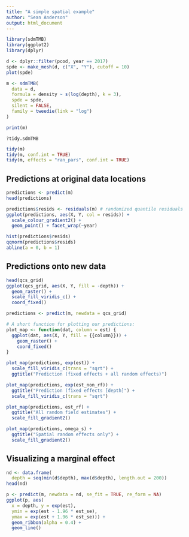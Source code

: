 ```yaml
---
title: "A simple spatial example"
author: "Sean Anderson"
output: html_document
---
```


```r
library(sdmTMB)
library(ggplot2)
library(dplyr)
```

```r
d <- dplyr::filter(pcod, year == 2017)
spde <- make_mesh(d, c("X", "Y"), cutoff = 10)
plot(spde)
```

```r
m <- sdmTMB(
  data = d, 
  formula = density ~ s(log(depth), k = 3),
  spde = spde, 
  silent = FALSE,
  family = tweedie(link = "log")
)
```

```r
print(m)
```

`?tidy.sdmTMB`

```r
tidy(m)
tidy(m, conf.int = TRUE)
tidy(m, effects = "ran_pars", conf.int = TRUE)
```

## Predictions at original data locations

```r
predictions <- predict(m)
head(predictions)
```

```r
predictions$resids <- residuals(m) # randomized quantile residuals
ggplot(predictions, aes(X, Y, col = resids)) + 
  scale_colour_gradient2() +
  geom_point() + facet_wrap(~year)
```

```r
hist(predictions$resids)
qqnorm(predictions$resids)
abline(a = 0, b = 1)
```

## Predictions onto new data

```r
head(qcs_grid)
ggplot(qcs_grid, aes(X, Y, fill = -depth)) +
  geom_raster() +
  scale_fill_viridis_c() +
  coord_fixed()
```

```r
predictions <- predict(m, newdata = qcs_grid)
```

```r
# A short function for plotting our predictions:
plot_map <- function(dat, column = est) {
  ggplot(dat, aes(X, Y, fill = {{column}})) +
    geom_raster() +
    coord_fixed()
}

plot_map(predictions, exp(est)) +
  scale_fill_viridis_c(trans = "sqrt") +
  ggtitle("Prediction (fixed effects + all random effects)")
```

```r
plot_map(predictions, exp(est_non_rf)) +
  ggtitle("Prediction (fixed effects [depth]") +
  scale_fill_viridis_c(trans = "sqrt")
```

```r
plot_map(predictions, est_rf) +
  ggtitle("All random field estimates") +
  scale_fill_gradient2()
```

```r
plot_map(predictions, omega_s) +
  ggtitle("Spatial random effects only") +
  scale_fill_gradient2()
```

## Visualizing a marginal effect

```r
nd <- data.frame(
  depth = seq(min(d$depth), max(d$depth), length.out = 200))
head(nd)
```

```r
p <- predict(m, newdata = nd, se_fit = TRUE, re_form = NA)
ggplot(p, aes(
  x = depth, y = exp(est),
  ymin = exp(est - 1.96 * est_se), 
  ymax = exp(est + 1.96 * est_se))) +
  geom_ribbon(alpha = 0.4) +
  geom_line()
```

